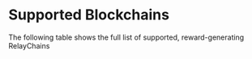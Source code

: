 # Supported Blockchains


The following table shows the full list of supported, reward-generating RelayChains

<Blockchains />